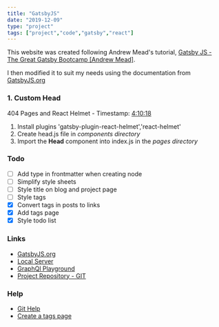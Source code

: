 ```yaml
---
title: "GatsbyJS"
date: "2019-12-09"
type: "project"
tags: ["project","code","gatsby","react"]
---
```


This website was created following Andrew Mead's tutorial, [Gatsby JS - The Great Gatsby Bootcamp [Andrew Mead]](https://youtu.be/8t0vNu2fCCM?t=9200).

I then modified it to suit my needs using the documentation from [GatsbyJS.org](https://www.gatsbyjs.org/)

### 1. Custom **Head**

404 Pages and React Helmet - Timestamp: [4:10:18](https://www.youtube.com/watch?v=8t0vNu2fCCM&feature=youtu.be&t=9200)

1. Install plugins 'gatsby-plugin-react-helmet','react-helmet'
2. Create head.js file in *components directory*
3. Import the **Head** component into index.js in the *pages directory*

### Todo

- [ ] Add type in frontmatter when creating node
- [ ] Simplify style sheets
- [ ] Style title on blog and project page
- [ ] Style tags
- [x] Convert tags in posts to links
- [x] Add tags page
- [x] Style todo list

### Links

- [GatsbyJS.org](https://www.gatsbyjs.org/)
- [Local Server](http://localhost:8000/)
- [GraphQl Playground](http://localhost:8000/___graphql)
- [Project Repository - GIT](https://github.com/MartinDK/gatsby-website)

### Help
- [Git Help](https://www.atlassian.com/git/tutorials/learn-git-with-bitbucket-cloud)
- [Create a tags page](https://www.gatsbyjs.org/blog/2019-11-21-how-to-convert-an-existing-gatsby-blog-to-use-mdx/#reach-skip-nav)